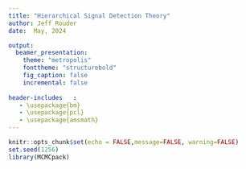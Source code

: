 ```yaml
---
title: "Hierarchical Signal Detection Theory"
author: Jeff Rouder
date:  May, 2024

output:
  beamer_presentation:
    theme: "metropolis"
    fonttheme: "structurebold"
    fig_caption: false
    incremental: false
    
header-includes   :
   - \usepackage{bm}
   - \usepackage{pcl}
   - \usepackage{amsmath}    
---
```


```r
knitr::opts_chunk$set(echo = FALSE,message=FALSE, warning=FALSE)
set.seed(1256)
library(MCMCpack)
```



